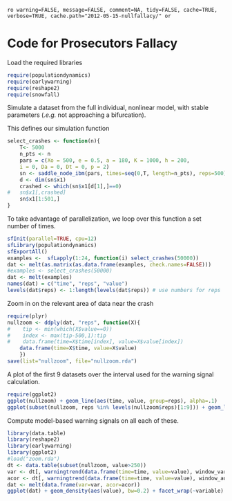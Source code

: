 `ro warning=FALSE, message=FALSE, comment=NA, tidy=FALSE, cache=TRUE, verbose=TRUE, cache.path="2012-05-15-nullfallacy/" or`

# Code for Prosecutors Fallacy 

Load the required libraries
 
``` r
require(populationdynamics)
require(earlywarning)
require(reshape2)
require(snowfall)
````

Simulate a dataset from the full individual, nonlinear model, with stable parameters (*.e.g.* not approaching a bifurcation).

This defines our simulation function

``` r
select_crashes <- function(n){
	T<- 5000
	n_pts <- n
	pars = c(Xo = 500, e = 0.5, a = 180, K = 1000, h = 200,
    i = 0, Da = 0, Dt = 0, p = 2)
	sn <- saddle_node_ibm(pars, times=seq(0,T, length=n_pts), reps=500)
	d <- dim(sn$x1)
	crashed <- which(sn$x1[d[1],]==0)
#	sn$x1[,crashed] 
	sn$x1[1:501,]
}
````

To take advantage of parallelization, we loop over this function a set number of times.  

``` r
sfInit(parallel=TRUE, cpu=12)
sfLibrary(populationdynamics)
sfExportAll()
examples <-  sfLapply(1:24, function(i) select_crashes(50000))
dat <- melt(as.matrix(as.data.frame(examples, check.names=FALSE)))
#examples <- select_crashes(50000)
dat <- melt(examples)
names(dat) = c("time", "reps", "value")
levels(dat$reps) <- 1:length(levels(dat$reps)) # use numbers for reps
````

Zoom in on the relevant area of data near the crash

``` r
require(plyr)
nullzoom <- ddply(dat, "reps", function(X){
#    tip <- min(which(X$value==0))
#    index <- max(tip-500,1):tip
#    data.frame(time=X$time[index], value=X$value[index])
    data.frame(time=X$time, value=X$value)
    })
save(list="nullzoom", file="nullzoom.rda")
````

A plot of the first 9 datasets over the interval used for the warning signal calculation.

``` r
require(ggplot2)
ggplot(nullzoom) + geom_line(aes(time, value, group=reps), alpha=.1) 
ggplot(subset(nullzoom, reps %in% levels(nullzoom$reps)[1:9])) + geom_line(aes(time, value)) + facet_wrap(~reps, scales="free")
````

Compute model-based warning signals on all each of these.  

``` r
library(data.table)
library(reshape2)
library(earlywarning)
library(ggplot2)
#load("zoom.rda")
dt <- data.table(subset(nullzoom, value>250))
var <- dt[, warningtrend(data.frame(time=time, value=value), window_var), by=reps]$V1
acor <- dt[, warningtrend(data.frame(time=time, value=value), window_autocorr), by=reps]$V1
dat <- melt(data.frame(var=var, acor=acor))
ggplot(dat) + geom_density(aes(value), bw=0.2) + facet_wrap(~variable) + xlim(c(-1, 1))
````


